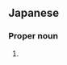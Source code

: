 ==Japanese==
{{ja-kanjitab|琴|枝}}

===Proper noun===
{{ja-pos|proper|ことえ}}

# {{given name|female|lang=ja|sort=ことえ}}